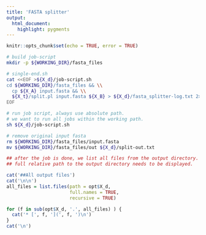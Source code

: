 ```yaml
---
title: 'FASTA splitter'
output: 
  html_document:
    highlight: pygments
---
```


```r
knitr::opts_chunk$set(echo = TRUE, error = TRUE)
```


```bash
# build job-script
mkdir -p ${WORKING_DIR}/fasta_files

# single-end.sh
cat <<EOF >${X_d}/job-script.sh
cd ${WORKING_DIR}/fasta_files && \\
  cp ${X_A} input.fasta && \\
  ${X_t}/split.pl input.fasta ${X_B} > ${X_d}/fasta_splitter-log.txt 2>&1
EOF
```

```bash
# run job script, always use absolute path. 
# we want to run all jobs within the working path.
sh ${X_d}/job-script.sh
```

```bash
# remove original input fasta
rm ${WORKING_DIR}/fasta_files/input.fasta
mv ${WORKING_DIR}/fasta_files/out ${X_d}/split-out.txt
```

```r
## after the job is done, we list all files from the output directory.
## full relative path to the output directory needs to be displayed.

cat('##All output files')
cat('\n\n')
all_files = list.files(path = opt$X_d, 
                       full.names = TRUE, 
                       recursive = TRUE)

for (f in sub(opt$X_d, '.', all_files) ) {
  cat('* [', f, '](', f, ')\n')
}
cat('\n')
```

